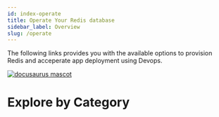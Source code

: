```yaml
---
id: index-operate
title: Operate Your Redis database
sidebar_label: Overview
slug: /operate
---
```


The following links provides you with the available options to provision Redis and acceperate app deployment using Devops.

<a href="https://redis.com/blog/why-devops-teams-love-redis-enterprise/">
<img src="/img/logos/devopslogo.png" alt="docusaurus mascot" />
</a>

# Explore by Category

<div class="row">
    <div class="col">
        <RedisCard
            title="Continuous Integration and Deployment"
            description="Embed Redis into your CI-CD Process"
            page="/operate/continuous-integration-continuous-deployment"
            />
    </div>
 <div class="col">
     <RedisCard
        title="Observability"
        description="Observe key indicators critical to operating Redis"
        page="/operate/observability"
        />
  </div>
 <div class="col">
     <RedisCard
        title="Provisioning"
        description="Automate deployment and delivery of Redis to your organization"
        page="/operate/provisioning"
        />
  </div>

 <div class="col">
        <RedisCard
            title="Orchestration"
            description="Connect your containerized workloads to Redis"
            page="/operate/orchestration"
            />
    </div>
</div>



